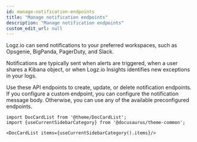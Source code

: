 ```yaml
---
id: manage-notification-endpoints
title: "Manage notification endpoints"
description: "Manage notification endpoints"
custom_edit_url: null
---
```




Logz.io can send notifications to your preferred workspaces, such as Opsgenie, BigPanda, PagerDuty, and Slack.

Notifications are typically sent when alerts are triggered, when a user shares a Kibana object, or when Logz.io Insights identifies new exceptions in your logs.

Use these API endpoints to create, update, or delete notification endpoints. If you configure a custom endpoint, you can configure the notification message body. Otherwise, you can use any of the available preconfigured endpoints.



```mdx-code-block
import DocCardList from '@theme/DocCardList';
import {useCurrentSidebarCategory} from '@docusaurus/theme-common';

<DocCardList items={useCurrentSidebarCategory().items}/>
```
      